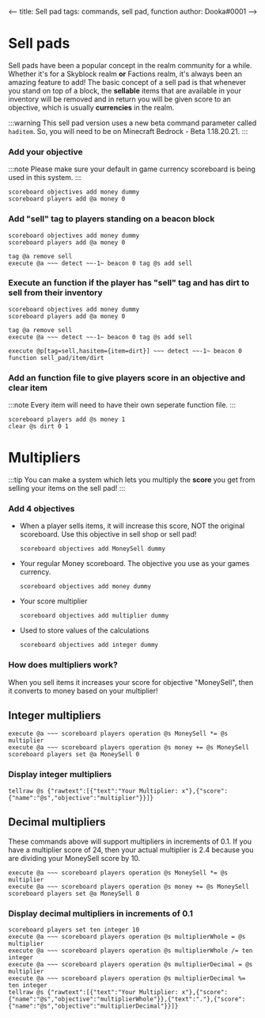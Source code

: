<--
title: Sell pad
tags: commands, sell pad, function
author: Dooka#0001
-->

# Sell pads
Sell pads have been a popular concept in the realm community for a while. Whether it's for a Skyblock realm **or** Factions realm, it's always been an amazing feature to add! The basic concept of a sell pad is that whenever you stand on top of a block, the **sellable** items that are available in your inventory will be removed and in return you will be given score to an objective, which is usually **currencies** in the realm.

:::warning
This sell pad version uses a new beta command parameter called `haditem`. So, you will need to be on Minecraft Bedrock - Beta 1.18.20.21.
:::

### Add your objective

:::note
Please make sure your default in game currency scoreboard is being used in this system.
:::

```_ BP/functions/sell_pad/main.mcfunction
scoreboard objectives add money dummy
scoreboard players add @a money 0
```

### Add "sell" tag to players standing on a beacon block

```_ BP/functions/sell_pad/main.mcfunction
scoreboard objectives add money dummy
scoreboard players add @a money 0

tag @a remove sell
execute @a ~~~ detect ~~-1~ beacon 0 tag @s add sell
```

### Execute an function if the player has "sell" tag and has dirt to sell from their inventory

```_ BP/functions/sell_pad/main.mcfunction
scoreboard objectives add money dummy
scoreboard players add @a money 0

tag @a remove sell
execute @a ~~~ detect ~~-1~ beacon 0 tag @s add sell

execute @p[tag=sell,hasitem={item=dirt}] ~~~ detect ~~-1~ beacon 0 function sell_pad/item/dirt
```

### Add an function file to give players score in an objective and clear item

:::note
Every item will need to have their own seperate function file.
:::

```_ BP/functions/sell_pad/item/dirt.mcfunction
scoreboard players add @s money 1
clear @s dirt 0 1
```

<!-- Multipliers -->

# Multipliers

:::tip
You can make a system which lets you multiply the **score** you get from selling your items on the sell pad!
:::

### Add 4 objectives
* When a player sells items, it will increase this score, NOT the original scoreboard. Use this objective in sell shop or sell pad! 
  ```
  scoreboard objectives add MoneySell dummy
  ```
* Your regular Money scoreboard. The objective you use as your games currency.
  ```
  scoreboard objectives add money dummy
  ```
* Your score multiplier
  ```
  scoreboard objectives add multiplier dummy
  ```
* Used to store values of the calculations
  ```
  scoreboard objectives add integer dummy
  ```

### How does multipliers work?
When you sell items it increases your score for objective "MoneySell", then it converts to money based on your multiplier!

## Integer multipliers
```
execute @a ~~~ scoreboard players operation @s MoneySell *= @s multiplier
execute @a ~~~ scoreboard players operation @s money += @s MoneySell
scoreboard players set @a MoneySell 0
```

### Display integer multipliers
```
tellraw @s {"rawtext":[{"text":"Your Multiplier: x"},{"score":{"name":"@s","objective":"multiplier"}}]}
```

## Decimal multipliers
These commands above will support multipliers in increments of 0.1. If you have a multiplier score of 24, then your actual multiplier is 2.4 because you are dividing your MoneySell score by 10.
```
execute @a ~~~ scoreboard players operation @s MoneySell *= @s multiplier
execute @a ~~~ scoreboard players operation @s money += @s MoneySell
scoreboard players set @a MoneySell 0
```

### Display decimal multipliers in increments of 0.1
```
scoreboard players set ten integer 10
execute @a ~~~ scoreboard players operation @s multiplierWhole = @s multiplier
execute @a ~~~ scoreboard players operation @s multiplierWhole /= ten integer
execute @a ~~~ scoreboard players operation @s multiplierDecimal = @s multiplier
execute @a ~~~ scoreboard players operation @s multiplierDecimal %= ten integer
tellraw @s {"rawtext":[{"text":"Your Multiplier: x"},{"score":{"name":"@s","objective":"multiplierWhole"}},{"text":"."},{"score":{"name":"@s","objective":"multiplierDecimal"}}]}
```